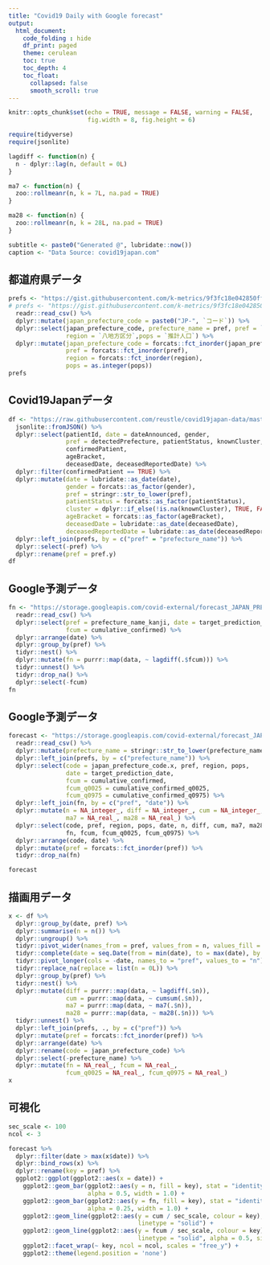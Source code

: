 ```yaml
---
title: "Covid19 Daily with Google forecast"
output:
  html_document:
    code_folding : hide
    df_print: paged
    theme: cerulean
    toc: true
    toc_depth: 4
    toc_float:
      collapsed: false
      smooth_scroll: true
---
```


```r
knitr::opts_chunk$set(echo = TRUE, message = FALSE, warning = FALSE,
                      fig.width = 8, fig.height = 6)

require(tidyverse)
require(jsonlite)

lagdiff <- function(n) {
  n - dplyr::lag(n, default = 0L)
}

ma7 <- function(n) {
  zoo::rollmeanr(n, k = 7L, na.pad = TRUE)
}

ma28 <- function(n) {
  zoo::rollmeanr(n, k = 28L, na.pad = TRUE)
}

subtitle <- paste0("Generated @", lubridate::now())
caption <- "Data Source: covid19japan.com"
```


## 都道府県データ
```r
prefs <- "https://gist.githubusercontent.com/k-metrics/9f3fc18e042850ff24ad9676ac34764b/raw/9262c36b0740edd575e9f0292dad61c9cce269be/pref_utf8.csv" %>%
# prefs <- "https://gist.githubusercontent.com/k-metrics/9f3fc18e042850ff24ad9676ac34764b/raw/b4c9a333fb4b54e11c8ae993b186bf3185467393/pref_utf8.csv" %>% 
  readr::read_csv() %>% 
  dplyr::mutate(japan_prefecture_code = paste0("JP-", `コード`)) %>% 
  dplyr::select(japan_prefecture_code, prefecture_name = pref, pref = `都道府県`,
                region = `八地方区分`,pops = `推計人口`) %>% 
  dplyr::mutate(japan_prefecture_code = forcats::fct_inorder(japan_prefecture_code),
                pref = forcats::fct_inorder(pref),
                region = forcats::fct_inorder(region),
                pops = as.integer(pops))
prefs
```

## Covid19Japanデータ
```r
df <- "https://raw.githubusercontent.com/reustle/covid19japan-data/master/docs/patient_data/latest.json" %>% 
  jsonlite::fromJSON() %>% 
  dplyr::select(patientId, date = dateAnnounced, gender,
                pref = detectedPrefecture, patientStatus, knownCluster,
                confirmedPatient,
                ageBracket,
                deceasedDate, deceasedReportedDate) %>% 
  dplyr::filter(confirmedPatient == TRUE) %>% 
  dplyr::mutate(date = lubridate::as_date(date),
                gender = forcats::as_factor(gender),
                pref = stringr::str_to_lower(pref),
                patientStatus = forcats::as_factor(patientStatus),
                cluster = dplyr::if_else(!is.na(knownCluster), TRUE, FALSE),
                ageBracket = forcats::as_factor(ageBracket),
                deceasedDate = lubridate::as_date(deceasedDate),
                deceasedReportedDate = lubridate::as_date(deceasedReportedDate)) %>% 
  dplyr::left_join(prefs, by = c("pref" = "prefecture_name")) %>% 
  dplyr::select(-pref) %>% 
  dplyr::rename(pref = pref.y)
df
```

## Google予測データ
```r
fn <- "https://storage.googleapis.com/covid-external/forecast_JAPAN_PREFECTURE_28.csv" %>% 
  readr::read_csv() %>% 
  dplyr::select(pref = prefecture_name_kanji, date = target_prediction_date,
                fcum = cumulative_confirmed) %>% 
  dplyr::arrange(date) %>% 
  dplyr::group_by(pref) %>% 
  tidyr::nest() %>% 
  dplyr::mutate(fn = purrr::map(data, ~ lagdiff(.$fcum))) %>% 
  tidyr::unnest() %>% 
  tidyr::drop_na() %>%
  dplyr::select(-fcum)
fn
```

## Google予測データ
```r
forecast <- "https://storage.googleapis.com/covid-external/forecast_JAPAN_PREFECTURE_28.csv" %>% 
  readr::read_csv() %>% 
  dplyr::mutate(prefecture_name = stringr::str_to_lower(prefecture_name)) %>% 
  dplyr::left_join(prefs, by = c("prefecture_name")) %>% 
  dplyr::select(code = japan_prefecture_code.x, pref, region, pops,
                date = target_prediction_date,
                fcum = cumulative_confirmed,
                fcum_q0025 = cumulative_confirmed_q0025,
                fcum_q0975 = cumulative_confirmed_q0975) %>% 
  dplyr::left_join(fn, by = c("pref", "date")) %>% 
  dplyr::mutate(n = NA_integer_, diff = NA_integer_, cum = NA_integer_,
                ma7 = NA_real_, ma28 = NA_real_) %>% 
  dplyr::select(code, pref, region, pops, date, n, diff, cum, ma7, ma28,
                fn, fcum, fcum_q0025, fcum_q0975) %>% 
  dplyr::arrange(code, date) %>% 
  dplyr::mutate(pref = forcats::fct_inorder(pref)) %>% 
  tidyr::drop_na(fn)

forecast
```

## 描画用データ
```r
x <- df %>% 
  dplyr::group_by(date, pref) %>% 
  dplyr::summarise(n = n()) %>% 
  dplyr::ungroup() %>% 
  tidyr::pivot_wider(names_from = pref, values_from = n, values_fill = 0L) %>% 
  tidyr::complete(date = seq.Date(from = min(date), to = max(date), by = "day")) %>% 
  tidyr::pivot_longer(cols = -date, names_to = "pref", values_to = "n") %>% 
  tidyr::replace_na(replace = list(n = 0L)) %>% 
  dplyr::group_by(pref) %>% 
  tidyr::nest() %>% 
  dplyr::mutate(diff = purrr::map(data, ~ lagdiff(.$n)),
                cum = purrr::map(data, ~ cumsum(.$n)),
                ma7 = purrr::map(data, ~ ma7(.$n)),
                ma28 = purrr::map(data, ~ ma28(.$n))) %>% 
  tidyr::unnest() %>% 
  dplyr::left_join(prefs, ., by = c("pref")) %>% 
  dplyr::mutate(pref = forcats::fct_inorder(pref)) %>% 
  dplyr::arrange(date) %>% 
  dplyr::rename(code = japan_prefecture_code) %>%
  dplyr::select(-prefecture_name) %>% 
  dplyr::mutate(fn = NA_real_, fcum = NA_real_,
                fcum_q0025 = NA_real_, fcum_q0975 = NA_real_)
x
```

## 可視化
```r
sec_scale <- 100
ncol <- 3

forecast %>% 
  dplyr::filter(date > max(x$date)) %>%
  dplyr::bind_rows(x) %>% 
  dplyr::rename(key = pref) %>% 
  ggplot2::ggplot(ggplot2::aes(x = date)) + 
    ggplot2::geom_bar(ggplot2::aes(y = n, fill = key), stat = "identity",
                      alpha = 0.5, width = 1.0) + 
    ggplot2::geom_bar(ggplot2::aes(y = fn, fill = key), stat = "identity",
                      alpha = 0.25, width = 1.0) + 
    ggplot2::geom_line(ggplot2::aes(y = cum / sec_scale, colour = key),
                                    linetype = "solid") +
    ggplot2::geom_line(ggplot2::aes(y = fcum / sec_scale, colour = key),
                                    linetype = "solid", alpha = 0.5, size = 0.35) +
    ggplot2::facet_wrap(~ key, ncol = ncol, scales = "free_y") +
    ggplot2::theme(legend.position = 'none')
```



